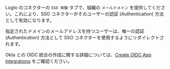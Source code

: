 Logto のコネクターの `SSO 体験` タブで、組織の `メールドメイン` を提供してください。これにより、SSO コネクターがそのユーザーの認証 (Authentication) 方法として有効になります。

指定されたドメインのメールアドレスを持つユーザーは、唯一の認証 (Authentication) 方法として SSO コネクターを使用するようにリダイレクトされます。

Okta との OIDC 統合の作成に関する詳細については、[Create OIDC App Integrations](https://help.okta.com/oie/en-us/content/topics/apps/apps_app_integration_wizard_oidc.htm) をご確認ください。
